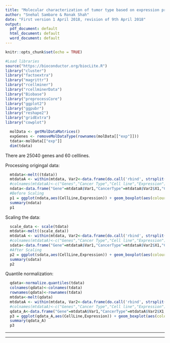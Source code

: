 ```yaml
---
title: "Molecular characterization of tumor type based on expression profile from NCI-60 cell lines"
author: "Snehal Sambare & Ronak Shah"
date: "First version 1 April 2018, revision of 9th April 2018"
output:
  pdf_document: default
  html_document: default
  word_document: default
---
```


```r
knitr::opts_chunk$set(echo = TRUE)
```

```r
#Load libraries
source("https://bioconductor.org/biocLite.R")
library("cluster")
library("factoextra")
library("magrittr")
library("rcellminer")
library("rcellminerData")
library("Biobase")
library("preprocessCore")
library("ggplot2")
library("ggpubr")
library("reshape2")
library("gridExtra")
library("cowplot")
```

```r
  molData <- getMolDataMatrices()
  expGenes <- removeMolDataType(rownames(molData[["exp"]]))
  tdata<-molData[["exp"]]
  dim(tdata)
```

There are 25040 genes and 60 celllines.

Processing origingal data:
```r
  mtdata<-melt((tdata))
  mtdataA <- within(mtdata, Var2<-data.frame(do.call('rbind', strsplit(as.character(Var2), ':', fixed=TRUE))))
  #colnames(mtdataA)<-c("Genes","Cancer Type","Cell line","Expression")
  ndata<-data.frame("Gene"=mtdataA$Var1,"CancerType"=mtdataA$Var2$X1,"CellLine"=mtdataA$Var2$X2,"Expression"=mtdataA$value)
  #Before Scaling
  p1 = ggplot(ndata,aes(CellLine,Expression)) + geom_boxplot(aes(colour = CancerType)) + coord_flip() + ylab("Expression values") + xlab("Cell Line") + scale_y_continuous(breaks = seq(-8,8,2), limits = c(-8,8)) + theme_pubclean() + facet_wrap(~CancerType,scales = "free_y") + ggtitle("Original:")
  summary(ndata)
  p1
```

Scaling the data:
```r
  scale_data <- scale(tdata)
  mtdata<-melt((scale_data))
  mtdataA <- within(mtdata, Var2<-data.frame(do.call('rbind', strsplit(as.character(Var2), ':', fixed=TRUE))))
  #colnames(mtdataA)<-c("Genes","Cancer Type","Cell line","Expression")
  sdata<-data.frame("Gene"=mtdataA$Var1,"CancerType"=mtdataA$Var2$X1,"CellLine"=mtdataA$Var2$X2,"Expression"=mtdataA$value)
  #After Scaling
  p2 = ggplot(sdata,aes(CellLine,Expression)) + geom_boxplot(aes(colour = CancerType)) + coord_flip() + ylab("Expression values") + xlab("Cell Line") + scale_y_continuous(breaks = seq(-8,8,2), limits = c(-8,8)) + theme_pubclean() + facet_wrap(~CancerType,scales = "free_y") + ggtitle("Scaling:")
  summary(sdata)
  p2
```

Quantile normalization:
```r
  qdata<-normalize.quantiles(tdata)
  colnames(qdata)<-colnames(tdata)
  rownames(qdata)<-rownames(tdata)
  mtdata<-melt(qdata)
  mtdataA <- within(mtdata, Var2<-data.frame(do.call('rbind', strsplit(as.character(Var2), ':', fixed=TRUE))))
  #colnames(mtdataA)<-c("Genes","Cancer Type","Cell line","Expression")
  qdata_A<-data.frame("Gene"=mtdataA$Var1,"CancerType"=mtdataA$Var2$X1,"CellLine"=mtdataA$Var2$X2,"Expression"=mtdataA$value)
  p3 = ggplot(qdata_A,aes(CellLine,Expression)) + geom_boxplot(aes(colour = CancerType)) + coord_flip() + ylab("Expression values") + xlab("Cell Line") + scale_y_continuous(breaks = seq(-8,8,2), limits = c(-8,8)) + theme_pubclean() + facet_wrap(~CancerType,scales = "free_y") + ggtitle("Quantile-Quantile Normalization:")
  summary(qdata_A)
  p3

```
***
***
